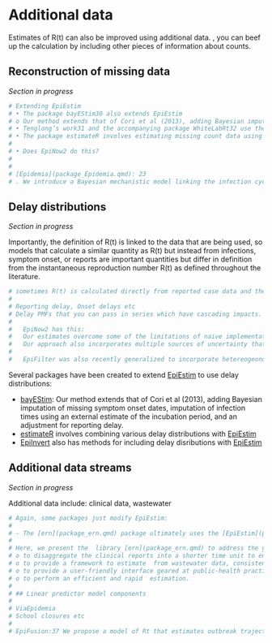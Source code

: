 # Additional data { .unnumbered}

Estimates of R(t) can also be improved using additional data. , you can beef up the calculation by including other pieces of information about counts.

## Reconstruction of missing data

*Section in progress*

```r

# Extending EpiEstim
# •	The package bayEStim30 also extends EpiEstim
# o	Our method extends that of Cori et al (2013), adding Bayesian imputation of missing symptom onset dates, imputation of infection times using an external estimate of the incubation period, and an adjustment for reporting delay. 
# •	Tenglong’s work31 and the accompanying package WhiteLabRt32 use the sliding window approach to estimating missing reporting delay information from line-list data (originally implemented as a Gibbs sampler, later updater to STAN).
# •	The package estimateR involves estimating missing count data using smoothing [confirm].33
# 
# •	Does EpiNow2 do this?
# 
# 
# [Epidemia](package_Epidemia.qmd): 23
# . We introduce a Bayesian mechanistic model linking the infection cycle to observed deaths, inferring the total population infected (attack rates) as well as Rt. 
```

## Delay distributions

*Section in progress*

Importantly, the definition of R(t) is linked to the data that are being used, so models that calculate a similar quantity as R(t) but instead from infections, symptom onset, or reports are important quantities but differ in definition from the instantaneous reproduction number R(t) as defined throughout the literature. 

```r

# sometimes R(t) is calculated directly from reported case data and then shifted backwards by a delay distribution, whereas other times R(t) is calculated from inferred dates of infection using reported case data.
# 
# Reporting delay, Onset delays etc
# Delay PMFs that you can pass in series which have cascading impacts.
# 
# 	EpiNow2 has this:
# 	Our estimates overcome some of the limitations of naive implementations that derive estimates for the reproduction number directly from numbers of reported cases without adjusting (or with only partial adjustments) for the delay from infection to symptom onset or from onset to notification. 
# 	Our approach also incorporates multiple sources of uncertainty that if excluded can bias estimates.
# 
# 	EpiFilter was also recently generalized to incorporate hetereogeonous transmission rates and reporting delays.34
```

Several packages have been created to extend [EpiEstim](package_EpiEstim.qmd) to use delay distributions:

- [bayEStim](package_bayEStim.qmd): Our method extends that of Cori et al (2013), adding Bayesian imputation of missing symptom onset dates, imputation of infection times using an external estimate of the incubation period, and an adjustment for reporting delay. 
- [estimateR](package_EstimateR.qmd) involves combining various delay distributions with [EpiEstim](package_EpiEstim.qmd)
- [EpiInvert](package_EpiInvert.qmd) also has methods for including delay disributions with [EpiEstim](package_EpiEstim.qmd)
	
## Additional data streams

*Section in progress*

Additional data include: clinical data, wastewater 

```r
# Again, some packages just modify EpiEstim:
# 
# - The [ern](package_ern.qmd) package ultimately uses the [EpiEstim](package_EpiEstim.qmd) package for the core of the   computation as [EpiEstim](package_EpiEstim.qmd) already provides a robust and one of the fastest implementations of well-tested   estimation algorithms. However, [ern](package_ern.qmd) wraps complex and critical features for estimating   from real-world clinical and wastewater data that have not all been implemented in any one existing   package for   estimation
# 
# Here, we present the  library [ern](package_ern.qmd) to address the gaps identified above, specifically:
# o	to disaggregate the clinical reports into a shorter time unit to enable estimation of  using an intrinsic generation interval on a useful timescale;
# o	to provide a framework to estimate  from wastewater data, consistent with an estimation based on clinical data;
# o	to provide a user-friendly interface geared at public-health practitioners that may have limited proficiency in the  programming language;
# o	to perform an efficient and rapid  estimation.
# 
# ## Linear predictor model components
# 
# ViaEpidemia
# School closures etc
# 
# EpiFusion:37 We propose a model of Rt that estimates outbreak trajectories conditional upon both phylodynamic (time-scaled trees estimated from genetic sequences) and epidemiological (case incidence) data. 
```

